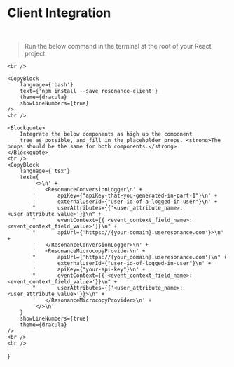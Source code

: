 
# Client Integration

<Theme>
    <br/>
    <Blockquote>
        Run the below command in the terminal at the root of your
        React project.
    </Blockquote>

    <br />

    <CopyBlock
        language={'bash'}
        text={'npm install --save resonance-client'}
        theme={dracula}
        showLineNumbers={true}
    />
    <br />

    <Blockquote>
        Integrate the below components as high up the component
        tree as possible, and fill in the placeholder props. <strong>The props should be the same for both components.</strong>
    </Blockquote>
    <br />
    <CopyBlock
        language={'tsx'}
        text={
            '<>\n' +
            '   <ResonanceConversionLogger\n' +
            '       apiKey={"apiKey-that-you-generated-in-part-1"}\n' +
            '       externalUserId={"user-id-of-a-logged-in-user"}\n' +
            "       userAttributes={{'<user_attribute_name>: <user_attribute_value>'}}\n" +
            "       eventContext={{'<event_context_field_name>: <event_context_field_value>'}}\n" +
            "       apiUrl={'https://{your-domain}.useresonance.com'}>\n" +
            '   </ResonanceConversionLogger>\n' +
            '   <ResonanceMicrocopyProvider\n' +
            "       apiUrl={'https://{your_domain}.useresonance.com'}\n" +
            '       externalUserId={"user-id-of-logged-in-user"}\n' +
            '       apiKey={"your-api-key"}\n' +
            "       eventContext={{'<event_context_field_name>: <event_context_field_value>'}}\n" +
            "       userAttributes={{'<user_attribute_name>: <user_attribute_value>'}}>\n" +
            '   </ResonanceMicrocopyProvider>\n' +
            '</>\n'
        }
        showLineNumbers={true}
        theme={dracula}
    />
    <br />
    <br />
</Theme>
}
